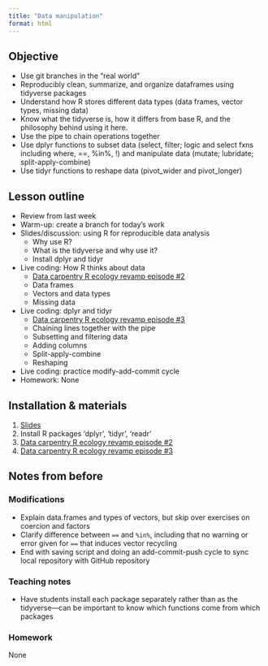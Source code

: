 ```yaml
---
title: "Data manipulation"
format: html
---
```


## Objective


- Use git branches in the "real world"
- Reproducibly clean, summarize, and organize dataframes using tidyverse packages
- Understand how R stores different data types (data frames, vector types, missing data)
- Know what the tidyverse is, how it differs from base R, and the philosophy behind using it here.
- Use the pipe to chain operations together
- Use dplyr functions to subset data (select, filter; logic and select fxns including where, ==, %in%, !) and manipulate data (mutate; lubridate; split-apply-combine)
- Use tidyr functions to reshape data (pivot_wider and pivot_longer)

## Lesson outline

- Review from last week
- Warm-up: create a branch for today's work
- Slides/discussion: using R for reproducible data analysis
    - Why use R?
    - What is the tidyverse and why use it?
    - Install dplyr and tidyr
- Live coding: How R thinks about data
    - [Data carpentry R ecology revamp episode #2](https://www.michaelc-m.com/Rewrite-R-ecology-lesson/02-how-r-thinks-about-data)
    - Data frames
    - Vectors and data types
    - Missing data
- Live coding: dplyr and tidyr
    - [Data carpentry R ecology revamp episode #3](https://www.michaelc-m.com/Rewrite-R-ecology-lesson/03-working-with-data)
    - Chaining lines together with the pipe
    - Subsetting and filtering data
    - Adding columns
    - Split-apply-combine
    - Reshaping
- Live coding: practice modify-add-commit cycle
- Homework: None


## Installation & materials

1.  [Slides](https://docs.google.com/presentation/d/1YoVpsCq6MWv6TYiBil79b4X_qGRUiviYmjZPBEz7WqE/edit#slide=id.p)
2.  Install R packages 'dplyr', 'tidyr', 'readr'
3.  [Data carpentry R ecology revamp episode #2](https://www.michaelc-m.com/Rewrite-R-ecology-lesson/02-how-r-thinks-about-data)
4.  [Data carpentry R ecology revamp episode #3](https://www.michaelc-m.com/Rewrite-R-ecology-lesson/03-working-with-data)

## Notes from before

### Modifications

-   Explain data.frames and types of vectors, but skip over exercises on coercion and factors
-   Clarify difference between `==` and `%in%`, including that no warning or error given for `==` that induces vector recycling
-   End with saving script and doing an add-commit-push cycle to sync local repository with GitHub repository

### Teaching notes

-   Have students install each package separately rather than as the tidyverse---can be important to know which functions come from which packages

### Homework

None
